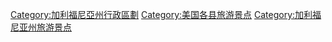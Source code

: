 
[[Category:加利福尼亞州行政區劃|Category:加利福尼亞州行政區劃]]
[[Category:美国各县旅游景点|Category:美国各县旅游景点]]
[[Category:加利福尼亚州旅游景点|Category:加利福尼亚州旅游景点]]